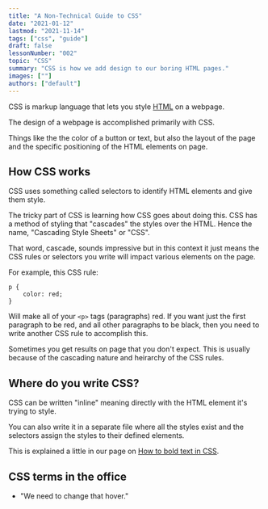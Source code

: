 ```yaml
---
title: "A Non-Technical Guide to CSS"
date: "2021-01-12"
lastmod: "2021-11-14"
tags: ["css", "guide"]
draft: false
lessonNumber: "002"
topic: "CSS"
summary: "CSS is how we add design to our boring HTML pages."
images: [""]
authors: ["default"]
---
```


CSS is markup language that lets you style [HTML](./non-technical-guide-to-html) on a webpage.

The design of a webpage is accomplished primarily with CSS.

Things like the the color of a button or text, but also the layout of the page and the specific positioning of the HTML elements on page.

## How CSS works

CSS uses something called selectors to identify HTML elements and give them style.

The tricky part of CSS is learning how CSS goes about doing this. CSS has a method of styling that "cascades" the styles over the HTML. Hence the name, "Cascading Style Sheets" or "CSS".

That word, cascade, sounds impressive but in this context it just means the CSS rules or selectors you write will impact various elements on the page.

For example, this CSS rule:

```
p {
    color: red;
}
```

Will make all of your `<p>` tags (paragraphs) red. If you want just the first paragraph to be red, and all other paragraphs to be black, then you need to write another CSS rule to accomplish this.

Sometimes you get results on page that you don't expect. This is usually because of the cascading nature and heirarchy of the CSS rules.

## Where do you write CSS?

CSS can be written "inline" meaning directly with the HTML element it's trying to style.

You can also write it in a separate file where all the styles exist and the selectors assign the styles to their defined elements.

This is explained a little in our page on [How to bold text in CSS](/how-to-bold-text-css).

## CSS terms in the office

- "We need to change that hover."
